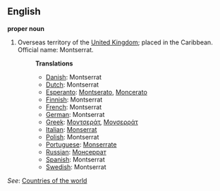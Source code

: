 ==English==

'''proper noun'''

# Overseas territory of the [[United Kingdom]]; placed in the Caribbean. Official name: Montserrat.
#:'''Translations'''
#:*[[Danish]]: Montserrat
#:*[[Dutch]]: Montserrat
#:*[[Esperanto]]: [[Montserato]], [[Moncerato]]
#:*[[Finnish]]: Montserrat
#:*[[French]]: Montserrat
#:*[[German]]: Montserrat
#:*[[Greek]]: [[Μοντσεράτ]], [[Μονσερράτ]]
#:*[[Italian]]: [[Monserrat]]
#:*[[Polish]]: Montserrat
#:*[[Portuguese]]: [[Monserrate]]
#:*[[Russian]]: [[Монсеррат]]
#:*[[Spanish]]: Montserrat
#:*[[Swedish]]: Montserrat

''See'': [[Countries of the world]]